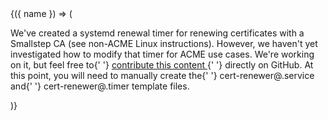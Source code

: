 <DocConfig>
  {({ name }) => (
    <p>
      We've created a <inlineCode>systemd</inlineCode> renewal timer for
      renewing certificates with a Smallstep CA (see non-ACME Linux
      instructions). However, we haven't yet investigated how to modify that
      timer for ACME use cases. We're working on it, but feel free to{' '}
      <a href="https://github.com/smallstep/practicalzt">
        contribute this content
      </a>{' '}
      directly on GitHub. At this point, you will need to manually create the{' '}
      <inlineCode>cert-renewer@.service</inlineCode> and{' '}
      <inlineCode>cert-renewer@.timer</inlineCode> template files.
    </p>
  )}
</DocConfig>
